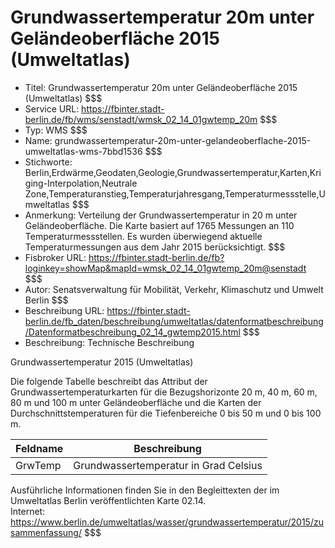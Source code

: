 # Grundwassertemperatur 20m unter Geländeoberfläche 2015 (Umweltatlas)
- Titel: Grundwassertemperatur 20m unter Geländeoberfläche 2015 (Umweltatlas) $$$
- Service URL: https://fbinter.stadt-berlin.de/fb/wms/senstadt/wmsk_02_14_01gwtemp_20m $$$
- Typ: WMS $$$
- Name: grundwassertemperatur-20m-unter-gelandeoberflache-2015-umweltatlas-wms-7bbd1536 $$$
- Stichworte: Berlin,Erdwärme,Geodaten,Geologie,Grundwassertemperatur,Karten,Kriging-Interpolation,Neutrale Zone,Temperaturanstieg,Temperaturjahresgang,Temperaturmessstelle,Umweltatlas $$$
- Anmerkung: Verteilung der Grundwassertemperatur in 20 m unter Geländeoberfläche. Die Karte basiert auf 1765 Messungen an 110 Temperaturmessstellen. Es wurden überwiegend aktuelle Temperaturmessungen aus dem Jahr 2015 berücksichtigt. $$$
- Fisbroker URL: https://fbinter.stadt-berlin.de/fb?loginkey=showMap&mapId=wmsk_02_14_01gwtemp_20m@senstadt $$$
- Autor: Senatsverwaltung für Mobilität, Verkehr, Klimaschutz und Umwelt Berlin $$$
- Beschreibung URL: https://fbinter.stadt-berlin.de/fb_daten/beschreibung/umweltatlas/datenformatbeschreibung/Datenformatbeschreibung_02_14_gwtemp2015.html $$$
- Beschreibung: Technische Beschreibung 

Grundwassertemperatur 2015 (Umweltatlas)

Die folgende Tabelle beschreibt das Attribut der Grundwassertemperaturkarten für die Bezugshorizonte 20 m, 40 m, 60 m, 80 m und 100 m unter Geländeoberfläche und die Karten der Durchschnittstemperaturen für die Tiefenbereiche 0 bis 50 m und 0 bis 100 m.

| **Feldname** | **Beschreibung**                      |
| ------------ | ------------------------------------- |
| GrwTemp      | Grundwassertemperatur in Grad Celsius |

Ausführliche Informationen finden Sie in den Begleittexten der im Umweltatlas Berlin veröffentlichten Karte 02.14.  
Internet: https://www.berlin.de/umweltatlas/wasser/grundwassertemperatur/2015/zusammenfassung/ $$$
